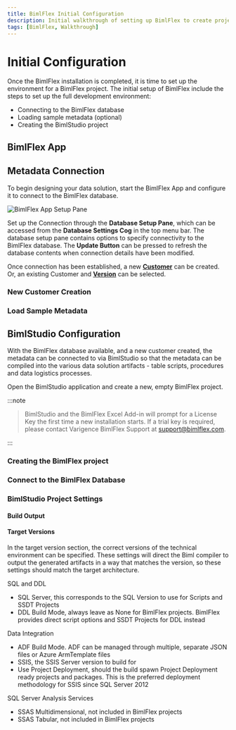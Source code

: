 ---
title: BimlFlex Initial Configuration
description: Initial walkthrough of setting up BimlFlex to create project, connect database, and load sample metadata
tags: [BimlFlex, Walkthrough]
---


# Initial Configuration

Once the BimlFlex installation is completed, it is time to set up the environment for a BimlFlex project. The initial setup of BimlFlex include the steps to set up the full development environment:

* Connecting to the BimlFlex database
* Loading sample metadata (optional)
* Creating the BimlStudio project

## BimlFlex App

<InclHeaderDashboard />
<InclHeaderBimlflexApp />

## Metadata Connection

To begin designing your data solution, start the BimlFlex App and configure it to connect to the BimlFlex database.

![BimlFlex App Setup Pane](images/bfx-new-connection.png "BimlFlex App Setup Pane")

Set up the Connection through the **Database Setup Pane**, which can be accessed from the **Database Settings Cog** in the top menu bar. The database setup pane contains options to specify connectivity to the BimlFlex database. The **Update Button** can be pressed to refresh the database contents when connection details have been modified.

Once connection has been established, a new [**Customer**](bimlflex-concepts-customer) can be created. Or, an existing Customer and [**Version**](bimlflex-concepts-version) can be selected.

### New Customer Creation

<InclHeaderNewCustomer />

### Load Sample Metadata

<InclHeaderSamples />

## BimlStudio Configuration

With the BimlFlex database available, and a new customer created, the metadata can be connected to via BimlStudio so that the metadata can be compiled into the various data solution artifacts - table scripts, procedures and data logistics processes.

Open the BimlStudio application and create a new, empty BimlFlex project.
:::note


> BimlStudio and the BimlFlex Excel Add-in will prompt for a License Key the first time a new installation starts.
> If a trial key is required, please contact Varigence BimlFlex Support at [support@bimlflex.com](mailto:support@bimlflex.com).

:::


### Creating the BimlFlex project

<InclHeaderBimlstudioProject />

### Connect to the BimlFlex Database

<InclHeaderBimlstudioConnect />

### BimlStudio Project Settings

<InclHeaderBimlstudioProjectSettings />

#### Build Output

<InclHeaderBimlstudioProjectBuildOutputSettings />

#### Target Versions

In the target version section, the correct versions of the technical environment can be specified. These settings will direct the Biml compiler to output the generated artifacts in a way that matches the version, so these settings should match the target architecture.

SQL and DDL

* SQL Server, this corresponds to the SQL Version to use for Scripts and SSDT Projects
* DDL Build Mode, always leave as None for BimlFlex projects. BimlFlex provides direct script options and SSDT Projects for DDL instead

Data Integration

* ADF Build Mode. ADF can be managed through multiple, separate JSON files or Azure ArmTemplate files
* SSIS, the SSIS Server version to build for
* Use Project Deployment, should the build spawn Project Deployment ready projects and packages. This is the preferred deployment methodology for SSIS since SQL Server 2012

SQL Server Analysis Services

* SSAS Multidimensional, not included in BimlFlex projects
* SSAS Tabular, not included in BimlFlex projects
